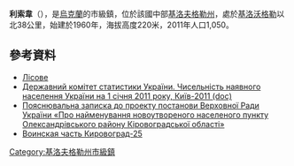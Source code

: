 {{No footnotes|time=2015-09-16T13:06:17+00:00}}
{{coord|48|50|19|N|32|19|40|E|scale:30000_region:UA|display=title}}

'''利索韋'''（{{lang-uk|Лісове}}），是[[烏克蘭|烏克蘭]]的市級鎮，位於該國中部[[基洛夫格勒州|基洛夫格勒州]]，處於[[基洛沃格勒|基洛沃格勒]]以北38公里，始建於1960年，海拔高度220米，2011年人口1,050。

==參考資料==
*[http://gska2.rada.gov.ua/pls/z7502/A005?rdat1=17.02.2009&rf7571=42560 Лісове]{{dead link|date=2017年11月 |bot=InternetArchiveBot |fix-attempted=yes }}
*[https://web.archive.org/web/20121010205321/http://stat6.stat.lviv.ua/PXWEB2007/ukr/publ/2011/chnas.zip Державний комітет статистики України. Чисельність наявного населення України на 1 січня 2011 року, Київ-2011 (doc)]
* [http://gska2.rada.gov.ua/pls/zweb_n/webproc34?id=&pf3511=32389&pf35401=121676 Пояснювальна записка до проекту постанови Верховної Ради України «Про найменування новоутвореного населеного пункту Олександрівського району Кіровоградської області»]{{dead link|date=2017年11月 |bot=InternetArchiveBot |fix-attempted=yes }}
* [https://web.archive.org/web/20140517202946/http://kirovograd-25.com/ Воинская часть Кировоград-25]{{ref-ru}}

{{DEFAULTSORT:Лісове}}
[[Category:基洛夫格勒州市級鎮|Category:基洛夫格勒州市級鎮]]


{{Kirovohrad-geo-stub}}